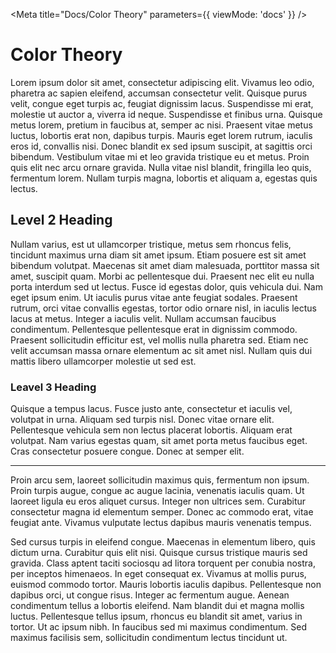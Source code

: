 
<Meta
	title="Docs/Color Theory"
	parameters={{ viewMode: 'docs' }}
/>

# Color Theory

Lorem ipsum dolor sit amet, consectetur adipiscing elit. Vivamus leo odio, pharetra ac sapien eleifend, accumsan consectetur velit. Quisque purus velit, congue eget turpis ac, feugiat dignissim lacus. Suspendisse mi erat, molestie ut auctor a, viverra id neque. Suspendisse et finibus urna. Quisque metus lorem, pretium in faucibus at, semper ac nisi. Praesent vitae metus luctus, lobortis erat non, dapibus turpis. Mauris eget lorem rutrum, iaculis eros id, convallis nisi. Donec blandit ex sed ipsum suscipit, at sagittis orci bibendum. Vestibulum vitae mi et leo gravida tristique eu et metus. Proin quis elit nec arcu ornare gravida. Nulla vitae nisl blandit, fringilla leo quis, fermentum lorem. Nullam turpis magna, lobortis et aliquam a, egestas quis lectus.

## Level 2 Heading

Nullam varius, est ut ullamcorper tristique, metus sem rhoncus felis, tincidunt maximus urna diam sit amet ipsum. Etiam posuere est sit amet bibendum volutpat. Maecenas sit amet diam malesuada, porttitor massa sit amet, suscipit quam. Morbi ac pellentesque dui. Praesent nec elit eu nulla porta interdum sed ut lectus. Fusce id egestas dolor, quis vehicula dui. Nam eget ipsum enim. Ut iaculis purus vitae ante feugiat sodales. Praesent rutrum, orci vitae convallis egestas, tortor odio ornare nisl, in iaculis lectus lacus at metus. Integer a iaculis velit. Nullam accumsan faucibus condimentum. Pellentesque pellentesque erat in dignissim commodo. Praesent sollicitudin efficitur est, vel mollis nulla pharetra sed. Etiam nec velit accumsan massa ornare elementum ac sit amet nisl. Nullam quis dui mattis libero ullamcorper molestie ut sed est.

### Leavel 3 Heading

Quisque a tempus lacus. Fusce justo ante, consectetur et iaculis vel, volutpat in urna. Aliquam sed turpis nisl. Donec vitae ornare elit. Pellentesque vehicula sem non lectus placerat lobortis. Aliquam erat volutpat. Nam varius egestas quam, sit amet porta metus faucibus eget. Cras consectetur posuere congue. Donec at semper elit.

---
Proin arcu sem, laoreet sollicitudin maximus quis, fermentum non ipsum. Proin turpis augue, congue ac augue lacinia, venenatis iaculis quam. Ut laoreet ligula eu eros aliquet cursus. Integer non ultrices sem. Curabitur consectetur magna id elementum semper. Donec ac commodo erat, vitae feugiat ante. Vivamus vulputate lectus dapibus mauris venenatis tempus.

Sed cursus turpis in eleifend congue. Maecenas in elementum libero, quis dictum urna. Curabitur quis elit nisi. Quisque cursus tristique mauris sed gravida. Class aptent taciti sociosqu ad litora torquent per conubia nostra, per inceptos himenaeos. In eget consequat ex. Vivamus at mollis purus, euismod commodo tortor. Mauris lobortis iaculis dapibus. Pellentesque non dapibus orci, ut congue risus. Integer ac fermentum augue. Aenean condimentum tellus a lobortis eleifend. Nam blandit dui et magna mollis luctus. Pellentesque tellus ipsum, rhoncus eu blandit sit amet, varius in tortor. Ut ac ipsum nibh. In faucibus sed mi maximus condimentum. Sed maximus facilisis sem, sollicitudin condimentum lectus tincidunt ut.

